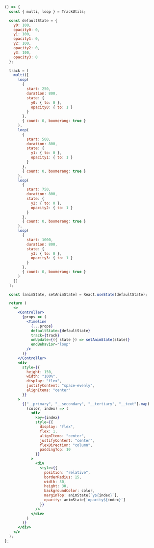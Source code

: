 ```jsx live startHidden
() => {
  const { multi, loop } = TrackUtils;

  const defaultState = {
    y0: 100,
    opacity0: 0,
    y1: 100,
    opacity1: 0,
    y2: 100,
    opacity2: 0,
    y3: 100,
    opacity3: 0
  };

  track = [
    multi([
      loop(
        {
          start: 250,
          duration: 800,
          state: {
            y0: { to: 0 },
            opacity0: { to: 1 }
          }
        },
        { count: 0, boomerang: true }
      ),
      loop(
        {
          start: 500,
          duration: 800,
          state: {
            y1: { to: 0 },
            opacity1: { to: 1 }
          }
        },
        { count: 0, boomerang: true }
      ),
      loop(
        {
          start: 750,
          duration: 800,
          state: {
            y2: { to: 0 },
            opacity2: { to: 1 }
          }
        },
        { count: 0, boomerang: true }
      ),
      loop(
        {
          start: 1000,
          duration: 800,
          state: {
            y3: { to: 0 },
            opacity3: { to: 1 }
          }
        },
        { count: 0, boomerang: true }
      )
    ])
  ];

  const [animState, setAnimState] = React.useState(defaultState);

  return (
    <>
      <Controller>
        {props => (
          <Timeline
            {...props}
            defaultState={defaultState}
            track={track}
            onUpdate={({ state }) => setAnimState(state)}
            endBehavior="loop"
          />
        )}
      </Controller>
      <div
        style={{
          height: 150,
          width: "100%",
          display: "flex",
          justifyContent: "space-evenly",
          alignItems: "center"
        }}
      >
        {["__primary", "__secondary", "__tertiary", "__text"].map(
          (color, index) => (
            <div
              key={index}
              style={{
                display: "flex",
                flex: 1,
                alignItems: "center",
                justifyContent: "center",
                flexDirection: "column",
                paddingTop: 10
              }}
            >
              <div
                style={{
                  position: "relative",
                  borderRadius: 15,
                  width: 30,
                  height: 30,
                  backgroundColor: color,
                  marginTop: animState[`y${index}`],
                  opacity: animState[`opacity${index}`]
                }}
              />
            </div>
          )
        )}
      </div>
    </>
  );
};
```
